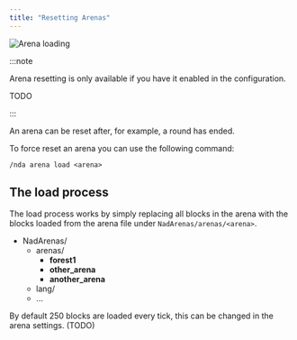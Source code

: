 ```yaml
---
title: "Resetting Arenas"
---
```



![Arena loading](../../../assets/docs/reference/resetting-arenas/arena-loading.gif)

:::note

Arena resetting is only available if you have it enabled in the configuration.

TODO

:::

An arena can be reset after, for example, a round has ended.

To force reset an arena you can use the following command:

```text
/nda arena load <arena>
```

## The load process

The load process works by simply replacing all blocks in the arena with the blocks loaded from the arena file under `NadArenas/arenas/<arena>`.

<FileTree>

-   NadArenas/
    -   arenas/
        -   **forest1**
        -   **other_arena**
        -   **another_arena**
    -   lang/
    -   ...

</FileTree>

By default 250 blocks are loaded every tick, this can be changed in the arena settings. (TODO)
